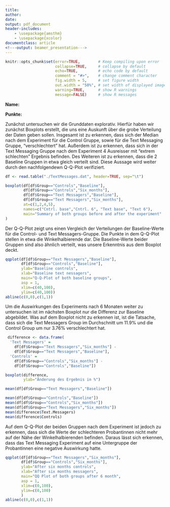 ```yaml
---
title: 
author:
date: 
output: pdf_document
header-includes: 
    - \usepackage{amsthm}
    - \usepackage{xcolor}
documentclass: article
<!---output: beamer_presentation--->
---
```






<!--- Below are global settings for knitr. You can override any of them by adding the changes to individual chunks --->

```r
knitr::opts_chunk$set(error=TRUE,        # Keep compiling upon error
                      collapse=TRUE,     # collapse by default
                      echo=TRUE,         # echo code by default
                      comment = "#>",    # change comment character
                      fig.width = 5,     # set figure width
                      out.width = "50%", # set width of displayed images
                      warning=TRUE,      # show R warnings
                      message=FALSE)     # show R messages
```


<!--- Solution Region --->
<style>
#solution {
  background-color: #8FBC8F;
  border-style: solid;
  border-color: blue;
  margin-left: 20px;
  margin-bottom: 15px;
  padding: 5px;
}
</style>



<!---**Wintersemester 2016 |Studiengang Data Science | Hochschule Darmstadt **--->




\theoremstyle{break}
\newtheorem{auf}{Aufgabe}

\newcommand{\R}{{\sffamily R} }

\begin{centering}
%\vspace{-2 cm}
\Huge
{\bf ?bung 6}\\
\Large
Explorative Datenanalyse und Visualisierung\\
\normalsize
Wintersemester 2019\\
S. D?hler, S. D?hler (FBMN, h\_da)\\
\end{centering}


\hrulefill

**Name:**

**Punkte:**

\hrulefill


\setcounter{auf}{15}
\begin{auf}
In dieser Aufgabe soll untersucht werden, ob Text-Messaging die Rechtschreibung verschlechtert. Dazu wurde folgendes Experiment durchgef?hrt: Ein Gruppe von 25 Sch?lern wurde sechs Monate lang ermuntert ?ber ihre Smartphones Textnachrichten zu versenden. Einer zweite Gruppe von 25 Sch?lern wurde hingegen sechs Monate lang verboten ?ber ihre Smartphones Textnachrichten zu versenden. Am Anfang und Ende der sechs Monate wurde die Rechtschreibung der Sch?ler durch einen Test gemessen (Details -- auch zur Durchf?hrung des Verbots! -- finden sich in "Discovering Statistics Using R" von Andy Field). Der Datensatz {\ttfamily TextMessages.dat}, den Sie in Moodle finden enth?lt folgende Variablen:
\begin{itemize}
    \item {\ttfamily Group}: Beschreibt, ob die Person zur ersten oder zweiten Gruppe geh?rte.
    \item {\ttfamily Baseline:} Ergebnis des Rechtschreibungstests (in \% Richtige) zu Beginn der sechs Monate
    \item {\ttfamily SixMonths:} Ergebnis des Rechtschreibungstests (in \% Richtige) am Ende der sechs Monate
\end{itemize}
Sie sollen die Ergebnisse des Experiments mit den Methoden aus der LV explorativ analysieren. Einige Hinweise:
\begin{itemize}
    \item Starten Sie zun?chst mit den Rohdaten. N?hern Sie sich dann der Fragestellung indem Sie neue Variablen einf?hren, mit denen Sie dann weiterarbeiten.
    \item Begr?nden Sie, welche Methoden zu welchen Variablentypen passen k?nnten. 
    \item Achten Sie auf Titel, Legende, Achsenbeschriftung Ihrer plots.
\end{itemize}
\end{auf}

\paragraph{L?sung} <!---Hier Schreiben Sie--->
Zunächst untersuchen wir die Grunddaten explorativ. Hierfür haben wir zunächst Boxplots erstellt, 
die uns eine Auskunft über die grobe Verteilung der Daten geben sollen. Insgesamt ist zu erkennen, dass sich der Median
nach dem Experiment für die Control Gruppe, sowie für die Text Messaging Gruppe, "verschlechtert" hat. Außerdem ist zu erkennen, dass sich in der Text Messaging Gruppe nach dem Experiment 4 Ausreisser mit "extrem schlechten" Ergebnis befinden. Des Weiteren ist zu erkennen, dass die 2 Baseline Gruppen in etwa gleich verteilt sind. Diese Aussage wird weiter durch den nachfolgendewn Q-Q-Plot verifiziert.
```r
df <- read.table("./TextMessages.dat", header=TRUE, sep="\t")

boxplot(df[df$Group=="Controls","Baseline"],
        df[df$Group=="Controls","Six_months"],
        df[df$Group=="Text Messagers","Baseline"],
        df[df$Group=="Text Messagers","Six_months"],
        at=c(1,2,4,5),
        names=c("Cntrl. base","Cntrl. 6", "Text base", "Text 6"),
        main="Summary of both groups before and after the experiment"
)
```

Der Q-Q-Plot zeigt uns einen Vergleich der Verteilungen der Baseline-Werte für die Control- und Text Messagers-Gruppe. Die Punkte in dem Q-Q-Plot stellen in etwa die Winkelhalbierende dar. Die Baseline-Werte beider Gruppen sind also ähnlich verteilt, was unsere Erkenntnis aus dem Boxplot deckt.
```r
qqplot(df[df$Group=="Text Messagers","Baseline"],
       df[df$Group=="Controls","Baseline"], 
       ylab="Baseline controls", 
       xlab="Baseline text nessagers",
       main="Q-Q-Plot of both baseline groups",
       asp = 1,
       xlim=c(40,100), 
       ylim=c(40,100))
abline(c(0,0),c(1,1))
```
Um die Auswirkungen des Experiments nach 6 Monaten weiter zu untersuchen ist im nächsten Boxplot nur die Differenz zur Baseline abgebildet. Was auf dem Boxplot nicht zu erkennen ist, ist die Tatsache, dass sich die Text Messagers Group im Durchschnitt um 11.9% und die Control Group um nur 3.76% verschlechtert hat.
```r
 difference <- data.frame(
  'Text Messagers' =  
    df[df$Group=="Text Messagers","Six_months"] - 
    df[df$Group=="Text Messagers","Baseline"],
  'Controls' = 
    df[df$Group=="Controls","Six_months"] - 
    df[df$Group=="Controls","Baseline"])

boxplot(difference, 
        ylab="Änderung des Ergebnis in %")

mean(df[df$Group=="Text Messagers","Baseline"])

mean(df[df$Group=="Controls","Baseline"])
mean(df[df$Group=="Controls","Six_months"])
mean(df[df$Group=="Text Messagers","Six_months"])
mean(difference$Text.Messagers)
mean(difference$Controls)
```
Auf dem Q-Q-Plot der beiden Gruppen nach dem Experiment ist jedoch zu erkennen, dass sich die Werte der schlechteren Probantinnen nicht mehr auf der Nähe der Winkelhalbierenden befinden. Daraus lässt sich erkennen, dass das Text Messaging Experiment auf eine Untergruppe der Probantinnen eine negative Auswirkung hatte.
```r
qqplot(df[df$Group=="Text Messagers","Six_months"], 
       df[df$Group=="Controls","Six_months"], 
       ylab="After six months controls", 
       xlab="After six months messagers", 
       main="QQ Plot of both groups after 6 month",
       asp = 1,
       xlim=c(0,100), 
       ylim=c(0,100)
       )
abline(c(0,0),c(1,1))
```

\paragraph{Anmerkungen/Korrektur} <!---Hier schreibt der Tutor--->

\textcolor{gray}{\hrulefill}

